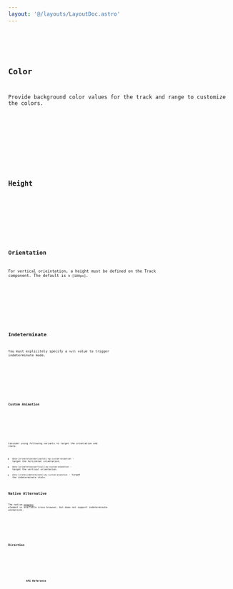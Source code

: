 ```yaml
---
layout: '@/layouts/LayoutDoc.astro'
---
```










<Preview client:load>
	<Fragment slot="preview">
		<Default client:visible />
	</Fragment>
	<Fragment slot="code">
		<Code code={DefaultRaw} lang="svelte" />
	</Fragment>
</Preview>

## Color

Provide background color values for the track and range to customize the colors.

<Preview client:load>
	<Fragment slot="preview">
		<Color client:visible />
	</Fragment>
	<Fragment slot="code">
		<Code code={ColorRaw} lang="svelte" />
	</Fragment>
</Preview>

## Height

<Preview client:load>
	<Fragment slot="preview">
		<Height client:visible />
	</Fragment>
	<Fragment slot="code">
		<Code code={HeightRaw} lang="svelte" />
	</Fragment>
</Preview>

## Orientation

For vertical orieintation, a height must be defined on the Track component. The default is `h-[100px]`.

<Preview client:load>
	<Fragment slot="preview">
		<Orientation client:visible />
	</Fragment>
	<Fragment slot="code">
		<Code code={OrientationRaw} lang="svelte" />
	</Fragment>
</Preview>

## Indeterminate

You must explicitely specify a `null` value to trigger indeterminate mode.

<Preview client:load>
	<Fragment slot="preview">
		<Indeterminate client:visible />
	</Fragment>
	<Fragment slot="code">
		<Code code={IndeterminateRaw} lang="svelte" />
	</Fragment>
</Preview>

### Custom Animation

<Preview client:load>
	<Fragment slot="preview">
		<CustomAnimation client:visible />
	</Fragment>
	<Fragment slot="code">
		<Code code={CustomAnimationRaw} lang="svelte" />
	</Fragment>
</Preview>

Consider using following variants to target the orientation and state.

- `data-[orientation=horizontal]:my-custom-animation` - target the horizontal orientation.
- `data-[orientation=vertical]:my-custom-animation` - target the vertical orientation.
- `data-[state=indeterminate]:my-custom-animation` - target the indeterminate state.

## Native Alternative

The native [`progress`](https://developer.mozilla.org/en-US/docs/Web/HTML/Element/progress) element is available cross browser, but does not support indeterminate animations.

<Preview client:load>
	<Fragment slot="preview">
		<Native client:visible />
	</Fragment>
	<Fragment slot="code">
		<Code code={NativeRaw} lang="svelte" />
	</Fragment>
</Preview>

## Direction

<Preview client:load>
	<Fragment slot="preview">
		<Dir client:visible />
	</Fragment>
	<Fragment slot="code">
		<Code code={DirRaw} lang="svelte" />
	</Fragment>
</Preview>

## API Reference

<ApiTable component="progress" />
